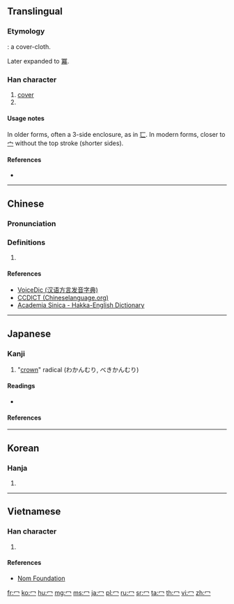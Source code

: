 {{character info/new}}
{{also|宀|勹|匸}}
==Translingual==
{{stroke order|type=animate}}

===Etymology===
{{Han etyl}}
{{liushu|p}}: a cover-cloth.

Later expanded to [[冪]].

===Han character===
{{Han char|rn=14|rad=冖|as=00|sn=2|four=37000|canj=IN,LN,XXLN}}

# [[cover]]
# {{mul-kangxi radical-def}}

====Usage notes====
In older forms, often a 3-side enclosure, as in [[匸]]. In modern forms, closer to [[宀]] without the top stroke (shorter sides).

====References====
* {{Han ref|kx=0130.120|dkj=01565|dj=0292.120|hdz=10302.140|uh=5196|ud=20886}}

----

==Chinese==
{{zh-forms}}

===Pronunciation===
{{zh-pron
|m=mì
|c=mik6
|h=pfs=me̍t
|mn=me̍k
|w=
|mc=
|oc=y
|ma=|ma2=
|cat=n
}}

===Definitions===
{{zh-hanzi}}

# {{defn|Han|sort=冖00}}

====References====
* [http://cn.voicedic.com/ VoiceDic (汉语方言发音字典)]
* [http://www.chineselanguage.org/dictionaries/?mode=view&module=chardict&query=%E5%86%96 CCDICT (Chineselanguage.org)]
* [http://minhakka.ling.sinica.edu.tw/bkg/hakyin/search.php?DETAIL=1&LIMIT=id=24208&dbname=su_tian_1&graph=2 Academia Sinica - Hakka-English Dictionary]

----

==Japanese==

===Kanji===
{{ja-kanji|grade=r|rs=冖00}}

# "[[crown]]" radical (わかんむり, べきかんむり)

====Readings====
* {{ja-readings|kanon=[[べき]] (beki)|goon=[[みゃく]] (myaku)|kun=[[おおう]] (oou)}}

====References====
{{ja-kref
|jis=514C
|ku=4944
|shift=996b
|euc=D1CC
|freq=''radical''
|nelson=''not listed''
|newnelson=398
|halpern=3353
|kld=''not listed''
|heisig=''not listed''
|tuttle=2i0.1
}}

----

==Korean==

===Hanja===
{{ko-hanja|hangeul=멱|rv=myeok|mr=myŏk|eumhun=덮을|ehrv=deopeul}}

# {{defn|lang=ko|sort=冖00}}

[[Category:CJKV radicals| ]]

----

==Vietnamese==

===Han character===
{{vi-hantu|[[mịch]]|rs=冖00}}

# {{defn|lang=vi|sort=冖00}}

====References====
* [http://nomfoundation.org/common/nom_details.php?codepoint=5196 Nom Foundation]

[[fr:冖]]
[[ko:冖]]
[[hu:冖]]
[[mg:冖]]
[[ms:冖]]
[[ja:冖]]
[[pl:冖]]
[[ru:冖]]
[[sr:冖]]
[[ta:冖]]
[[th:冖]]
[[vi:冖]]
[[zh:冖]]